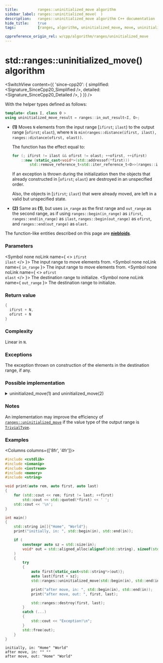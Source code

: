 ```yaml
---
title:         ranges::uninitialized_move algorithm
sidebar_label: ranges::uninitialized_move(  )
description:   ranges::uninitialized_move algorithm C++ documentation
hide_title:    true
tags:          [ranges, algorithm, uninitialized_move, move, uninitialized]

cppreference_origin_rel: w/cpp/algorithm/ranges/uninitialized_move
---
```



<!----------------- Codes ---------------------->


# std::ranges::uninitialized_move() algorithm

<SwitchView content={{
	'since-cpp20': {
		simplified:	<Signature_SinceCpp20_Simplified />,
		detailed:	<Signature_SinceCpp20_Detailed />,
	}
}} />

With the helper types defined as follows:
```cpp
template< class I, class O >
using uninitialized_move_result = ranges::in_out_result<I, O>;
```

- **(1)** Moves `N` elements from the input range [`ifirst`; `ilast`) to the output range [`ofirst`; `olast`),
  where `N` is `min(ranges::distance(ifirst, ilast), ranges::distance(ofirst, olast))`.

  The function has the effect equal to:
  ```cpp
  for (; ifirst != ilast && ofirst != olast; ++ofirst, ++ifirst)
      ::new (static_cast<void*>(std::addressof(*first)))
          std::remove_reference_t<std::iter_reference_t<O>>(ranges::iter_move(ifirst));
  ```

  If an exception is thrown during the initialization then the objects that already constructed in [`ofirst`; `olast`)
  are destroyed in an unspecified order.

  Also, the objects in [`ifirst`; `ilast`) that were already moved, are left in a valid but unspecified state.

- **(2)** Same as **(1)**, but uses `in_range` as the first range and `out_range` as the second range,
  as if using `ranges::begin(in_range)` as `ifirst`, `ranges::end(in_range)` as `ilast`, `ranges::begin(out_range)` as `ofirst`,
  and `ranges::end(out_range)` as `olast`.

The function-like entities described on this page are [**niebloids**](#).

### Parameters

<SymbolTable>

  <Symbol none noLink name={ <> <code>ifirst</code> <br/> <code>ilast</code> </> }>
    The input range to move elements from.
  </Symbol>
  <Symbol none noLink name={ <code>in_range</code> }>
    The input range to move elements from.
  </Symbol>
  <Symbol none noLink name={ <> <code>ofirst</code> <br/> <code>olast</code> </> }>
    The destination range to initialize.
  </Symbol>
  <Symbol none noLink name={ <code>out_range</code> }>
    The destination range to initialize.
  </Symbol>

</SymbolTable>

### Return value

```cpp
{
  ifirst + N,
  ofirst + N
}
```

### Complexity

Linear in `N`.

### Exceptions

The exception thrown on construction of the elements in the destination range, if any.

### Possible implementation

<details>
<summary>uninitialized_move(1) and uninitialized_move(2)</summary>

```cpp
struct uninitialized_move_fn
{
    template<std::input_iterator I, std::sentinel_for<I> S1,
             no-throw-forward-iterator O, no-throw-sentinel-for<O> S2>
    requires std::constructible_from<std::iter_value_t<O>,
             std::iter_rvalue_reference_t<I>>
    ranges::uninitialized_move_result<I, O>
    operator()(I ifirst, S1 ilast, O ofirst, S2 olast) const
    {
        O current{ofirst};
        try
        {
            for (; !(ifirst == ilast or current == olast); ++ifirst, ++current)
                ::new (const_cast<void*>(static_cast<const volatile void*>
                    (std::addressof(*current)))) std::remove_reference_t<
                        std::iter_reference_t<O>>(ranges::iter_move(ifirst));
            return {std::move(ifirst), std::move(current)};
        }
        catch (...) // rollback: destroy constructed elements
        {
            for (; ofirst != current; ++ofirst)
                ranges::destroy_at(std::addressof(*ofirst));
            throw;
        }
    }

    template<ranges::input_range IR, no-throw-forward-range OR>
    requires std::constructible_from<ranges::range_value_t<OR>,
             ranges::range_rvalue_reference_t<IR>>
    ranges::uninitialized_move_result<ranges::borrowed_iterator_t<IR>,
             ranges::borrowed_iterator_t<OR>>
    operator()(IR&& in_range, OR&& out_range) const
    {
        return (*this)(ranges::begin(in_range), ranges::end(in_range),
                       ranges::begin(out_range), ranges::end(out_range));
    }
};

inline constexpr uninitialized_move_fn uninitialized_move{};
```

</details>

### Notes

An implementation may improve the efficiency of [`ranges::uninitialized_move`](#) if the value type of the output range is [`TrivialType`](/docs/named_req/TrivialType).

### Examples

<Columns columns={['8fr', '4fr']}>
<div>

```cpp title='Main.cpp' showLineNumbers
#include <cstdlib>
#include <iomanip>
#include <iostream>
#include <memory>
#include <string>

void print(auto rem, auto first, auto last)
{
    for (std::cout << rem; first != last; ++first)
        std::cout << std::quoted(*first) << ' ';
    std::cout << '\n';
}

int main()
{
    std::string in[]{"Home", "World"};
    print("initially, in: ", std::begin(in), std::end(in));

    if (
        constexpr auto sz = std::size(in);
        void* out = std::aligned_alloc(alignof(std::string), sizeof(std::string) * sz)
    )
    {
        try
        {
            auto first{static_cast<std::string*>(out)};
            auto last{first + sz};
            std::ranges::uninitialized_move(std::begin(in), std::end(in), first, last);

            print("after move, in: ", std::begin(in), std::end(in));
            print("after move, out: ", first, last);

            std::ranges::destroy(first, last);
        }
        catch (...)
        {
            std::cout << "Exception!\n";
        }
        std::free(out);
    }
}
```

</div>
<div>

```plaintext title="Output"
initially, in: "Home" "World"
after move, in: "" ""
after move, out: "Home" "World"
```

</div>
</Columns>
